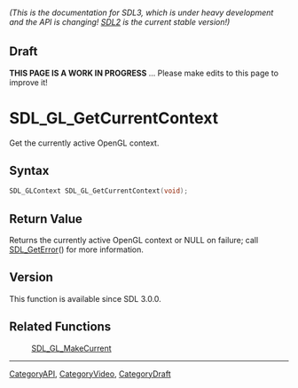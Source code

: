 ====== (This is the documentation for SDL3, which is under heavy development and the API is changing! [https://wiki.libsdl.org/ SDL2] is the current stable version!) ======

== Draft ==

'''THIS PAGE IS A WORK IN PROGRESS''' ... Please make edits to this page to improve it!



<!-- #*^*^*^*^*See https://wiki.libsdl.org/SGFunctions for details on editing this page*^*^*^*^* -->
= SDL_GL_GetCurrentContext =

Get the currently active OpenGL context.

== Syntax ==

<syntaxhighlight lang='c'>
SDL_GLContext SDL_GL_GetCurrentContext(void);
</syntaxhighlight>

== Return Value ==

Returns the currently active OpenGL context or NULL on failure; call
[[SDL_GetError]]() for more information.

== Version ==

This function is available since SDL 3.0.0.

== Related Functions ==

:[[SDL_GL_MakeCurrent]]

----
[[CategoryAPI]], [[CategoryVideo]], [[CategoryDraft]]
<!-- #See the Style Guide for instructions on editing the footer. -->



